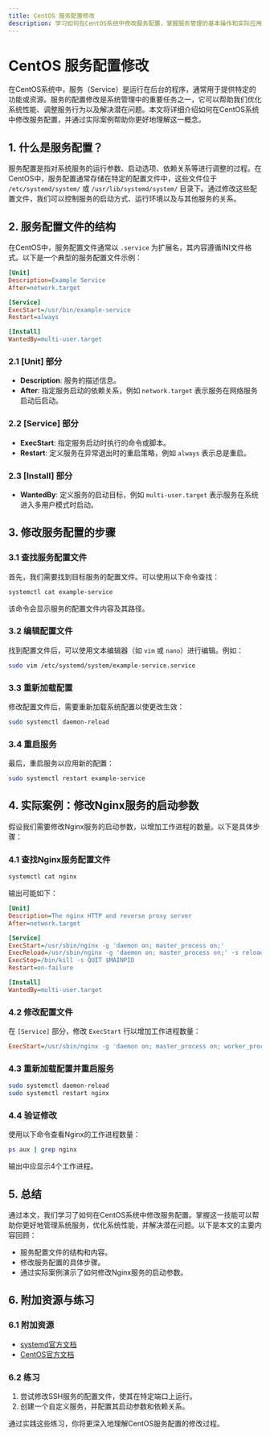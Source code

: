 ```yaml
---
title: CentOS 服务配置修改
description: 学习如何在CentOS系统中修改服务配置，掌握服务管理的基本操作和实际应用场景。
---
```


# CentOS 服务配置修改

在CentOS系统中，服务（Service）是运行在后台的程序，通常用于提供特定的功能或资源。服务的配置修改是系统管理中的重要任务之一，它可以帮助我们优化系统性能、调整服务行为以及解决潜在问题。本文将详细介绍如何在CentOS系统中修改服务配置，并通过实际案例帮助你更好地理解这一概念。

## 1. 什么是服务配置？

服务配置是指对系统服务的运行参数、启动选项、依赖关系等进行调整的过程。在CentOS中，服务配置通常存储在特定的配置文件中，这些文件位于 `/etc/systemd/system/` 或 `/usr/lib/systemd/system/` 目录下。通过修改这些配置文件，我们可以控制服务的启动方式、运行环境以及与其他服务的关系。

## 2. 服务配置文件的结构

在CentOS中，服务配置文件通常以 `.service` 为扩展名，其内容遵循INI文件格式。以下是一个典型的服务配置文件示例：

```ini
[Unit]
Description=Example Service
After=network.target

[Service]
ExecStart=/usr/bin/example-service
Restart=always

[Install]
WantedBy=multi-user.target
```

### 2.1 [Unit] 部分
- **Description**: 服务的描述信息。
- **After**: 指定服务启动的依赖关系，例如 `network.target` 表示服务在网络服务启动后启动。

### 2.2 [Service] 部分
- **ExecStart**: 指定服务启动时执行的命令或脚本。
- **Restart**: 定义服务在异常退出时的重启策略，例如 `always` 表示总是重启。

### 2.3 [Install] 部分
- **WantedBy**: 定义服务的启动目标，例如 `multi-user.target` 表示服务在系统进入多用户模式时启动。

## 3. 修改服务配置的步骤

### 3.1 查找服务配置文件
首先，我们需要找到目标服务的配置文件。可以使用以下命令查找：

```bash
systemctl cat example-service
```

该命令会显示服务的配置文件内容及其路径。

### 3.2 编辑配置文件
找到配置文件后，可以使用文本编辑器（如 `vim` 或 `nano`）进行编辑。例如：

```bash
sudo vim /etc/systemd/system/example-service.service
```

### 3.3 重新加载配置
修改配置文件后，需要重新加载系统配置以使更改生效：

```bash
sudo systemctl daemon-reload
```

### 3.4 重启服务
最后，重启服务以应用新的配置：

```bash
sudo systemctl restart example-service
```

## 4. 实际案例：修改Nginx服务的启动参数

假设我们需要修改Nginx服务的启动参数，以增加工作进程的数量。以下是具体步骤：

### 4.1 查找Nginx服务配置文件

```bash
systemctl cat nginx
```

输出可能如下：

```ini
[Unit]
Description=The nginx HTTP and reverse proxy server
After=network.target

[Service]
ExecStart=/usr/sbin/nginx -g 'daemon on; master_process on;'
ExecReload=/usr/sbin/nginx -g 'daemon on; master_process on;' -s reload
ExecStop=/bin/kill -s QUIT $MAINPID
Restart=on-failure

[Install]
WantedBy=multi-user.target
```

### 4.2 修改配置文件
在 `[Service]` 部分，修改 `ExecStart` 行以增加工作进程数量：

```ini
ExecStart=/usr/sbin/nginx -g 'daemon on; master_process on; worker_processes 4;'
```

### 4.3 重新加载配置并重启服务

```bash
sudo systemctl daemon-reload
sudo systemctl restart nginx
```

### 4.4 验证修改
使用以下命令查看Nginx的工作进程数量：

```bash
ps aux | grep nginx
```

输出中应显示4个工作进程。

## 5. 总结

通过本文，我们学习了如何在CentOS系统中修改服务配置。掌握这一技能可以帮助你更好地管理系统服务，优化系统性能，并解决潜在问题。以下是本文的主要内容回顾：

- 服务配置文件的结构和内容。
- 修改服务配置的具体步骤。
- 通过实际案例演示了如何修改Nginx服务的启动参数。

## 6. 附加资源与练习

### 6.1 附加资源
- [systemd官方文档](https://www.freedesktop.org/wiki/Software/systemd/)
- [CentOS官方文档](https://docs.centos.org/)

### 6.2 练习
1. 尝试修改SSH服务的配置文件，使其在特定端口上运行。
2. 创建一个自定义服务，并配置其启动参数和依赖关系。

通过实践这些练习，你将更深入地理解CentOS服务配置的修改过程。